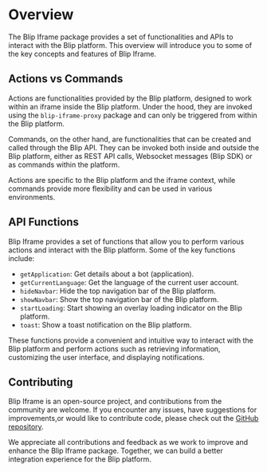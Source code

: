 

# Overview

The Blip Iframe package provides a set of functionalities and APIs to interact
with the Blip platform.
This overview will introduce you to some of the key concepts and features of
Blip Iframe.

## Actions vs Commands

Actions are functionalities provided by the Blip platform, designed to work
within an iframe inside the Blip platform.
Under the hood, they are invoked using the `blip-iframe-proxy` package and can only be
triggered from within the Blip platform.

Commands, on the other hand, are functionalities that can be created and called
through the Blip API. They can be invoked both inside and outside the Blip platform,
either as REST API calls, Websocket messages (Blip SDK) or as commands within the platform.

Actions are specific to the Blip platform and the iframe context, while commands
provide more flexibility and can be used in various environments.

## API Functions

Blip Iframe provides a set of functions that allow you to perform various
actions and interact with the Blip platform. Some of the key functions include:

- `getApplication`: Get details about a bot (application).
- `getCurrentLanguage`: Get the language of the current user account.
- `hideNavbar`: Hide the top navigation bar of the Blip platform.
- `showNavbar`: Show the top navigation bar of the Blip platform.
- `startLoading`: Start showing an overlay loading indicator on the Blip platform.
- `toast`: Show a toast notification on the Blip platform.

These functions provide a convenient and intuitive way to interact with the
Blip platform and perform actions such as retrieving information, customizing
the user interface, and displaying notifications.

## Contributing

Blip Iframe is an open-source project, and contributions from the community
are welcome.
If you encounter any issues, have suggestions for improvements,or would like
to contribute code, please check out the [GitHub repository](https://github.com/heloineto/blip-iframe).

We appreciate all contributions and feedback as we work to improve and enhance
the Blip Iframe package. Together, we can build a better integration experience
for the Blip platform.
